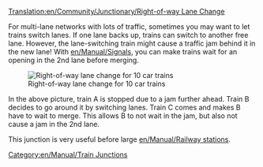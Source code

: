 [[Translation:en/Community/Junctionary/Right-of-way Lane Change]]

{{en/Community/Junctionary/Navigation}}

For multi-lane networks with lots of traffic, sometimes you may want to let trains switch lanes.   If one lane backs up, trains can switch to another free lane.  However, the lane-switching train might cause a traffic jam behind it in the new lane!  With [[en/Manual/Signals]], you can make trains wait for an opening in the 2nd lane before merging.

[[File:en/Community/Junctionary/Right-of-way lane change.png|none|frame|Right-of-way lane change for 10 car trains]]

In the above picture, train A is stopped due to a jam further ahead.  Train B decides to go around it by switching lanes.  Train C comes and makes B have to wait to merge.  This allows B to not wait in the jam, but also not cause a jam in the 2nd lane.

This junction is very useful before large [[en/Manual/Railway station]]s.

[[Category:en/Manual/Train Junctions]]